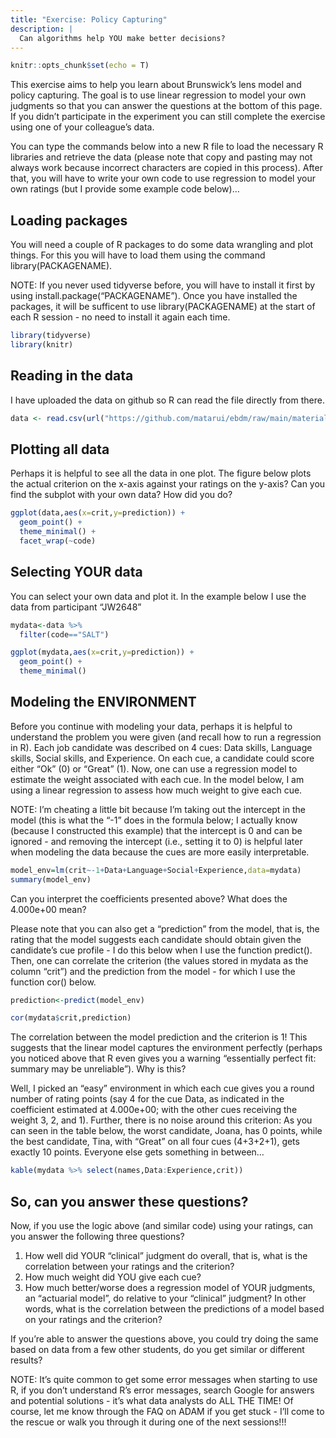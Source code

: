 ```yaml
---
title: "Exercise: Policy Capturing"
description: |
  Can algorithms help YOU make better decisions?
---
```


```r
knitr::opts_chunk$set(echo = T)
```

This exercise aims to help you learn about Brunswick's lens model and policy capturing. The goal is to use linear regression to model your own judgments so that you can answer the questions at the bottom of this page. If you didn't participate in the experiment you can still complete the exercise using one of your colleague's data. 

You can type the commands below into a new R file to load the necessary R libraries and retrieve the data (please note that copy and pasting may not always work because incorrect characters are copied in this process). After that, you will have to write your own code to use regression to model your own ratings (but I provide some example code below)...

## Loading packages
You will need a couple of R packages to do some data wrangling and plot things. For this you will have to load them using the command library(PACKAGENAME).  

NOTE: If you never used tidyverse before, you will have to install it first by using install.package("PACKAGENAME"). Once you have installed the packages, it will be sufficent to use library(PACKAGENAME) at the start of each R session - no need to install it again each time. 

```r
library(tidyverse)
library(knitr)
```

## Reading in the data

I have uploaded the data on github so R can read the file directly from there.

```r
data <- read.csv(url("https://github.com/matarui/ebdm/raw/main/materials/data_2023.csv"))
```

## Plotting all data
Perhaps it is helpful to see all the data in one plot. The figure below plots the actual criterion on the x-axis against your ratings on the y-axis? Can you find the subplot with your own data? How did you do?

```r
ggplot(data,aes(x=crit,y=prediction)) +
  geom_point() +
  theme_minimal() +
  facet_wrap(~code)
```

## Selecting YOUR data
You can select your own data and plot it. In the example below I use the data from participant "JW2648"

```r
mydata<-data %>% 
  filter(code=="SALT") 

ggplot(mydata,aes(x=crit,y=prediction)) +
  geom_point() +
  theme_minimal()
```

##  Modeling the ENVIRONMENT 
Before you continue with modeling your data, perhaps it is helpful to understand the problem you were given (and recall how to run a regression in R). Each job candidate was described on 4 cues: Data skills, Language skills, Social skills, and Experience. On each cue, a candidate could score either "Ok" (0) or "Great" (1).
Now, one can use a regression model to estimate the weight associated with each cue. In the model below, I am using a linear regression to assess how much weight to give each cue. 

NOTE: I'm cheating a little bit because I'm taking out the intercept in the model (this is what the "-1" does in the formula below; I actually know (because I constructed this example) that the intercept is 0 and can be ignored - and removing the intercept (i.e., setting it to 0) is helpful later when modeling the data because the cues are more easily interpretable. 

```r
model_env=lm(crit~-1+Data+Language+Social+Experience,data=mydata)
summary(model_env)
```

Can you interpret the coefficients presented above? What does the 4.000e+00 mean?

Please note that you can also get a "prediction" from the model, that is, the rating that the model suggests each candidate should obtain given the candidate's cue profile - I do this below when I use the function predict(). Then, one can correlate the criterion (the values stored in mydata as the column "crit") and the prediction from the model - for which I use the function cor() below. 

```r

prediction<-predict(model_env)

cor(mydata$crit,prediction)
```

The correlation between the model prediction and the criterion is 1! This suggests that the linear model captures the environment perfectly (perhaps you noticed above that R even gives you a warning "essentially perfect fit: summary may be unreliable"). Why is this?

Well, I picked an "easy" environment in which each cue gives you a round number of rating points (say 4 for the cue Data, as indicated in the coefficient estimated at 4.000e+00; with the other cues receiving the weight 3, 2, and 1). Further, there is no noise around this criterion: As you can seen in the table below, the worst candidate, Joana, has 0 points, while the best candidate, Tina, with "Great" on all four cues (4+3+2+1), gets exactly 10 points. Everyone else gets something in between... 

```r
kable(mydata %>% select(names,Data:Experience,crit))
```

## So, can you answer these questions?
Now, if you use the logic above (and similar code) using your ratings, can you answer the following three questions?

1) How well did YOUR "clinical" judgment do overall, that is, what is the correlation between your ratings and the criterion?
2) How much weight did YOU give each cue?
3) How much better/worse does a regression model of YOUR judgments, an "actuarial model", do relative to your "clinical" judgment? In other words, what is the correlation between the predictions of a model based on your ratings and the criterion?

If you're able to answer the questions above, you could try doing the same based on data from a few other students, do you get similar or different results?

NOTE: It's quite common to get some error messages when starting to use R, if you don't understand R's error messages, search Google for answers and potential solutions - it's what data analysts do ALL THE TIME! Of course, let me know through the FAQ on ADAM if you get stuck - I'll come to the rescue or walk you through it during one of the next sessions!!!
